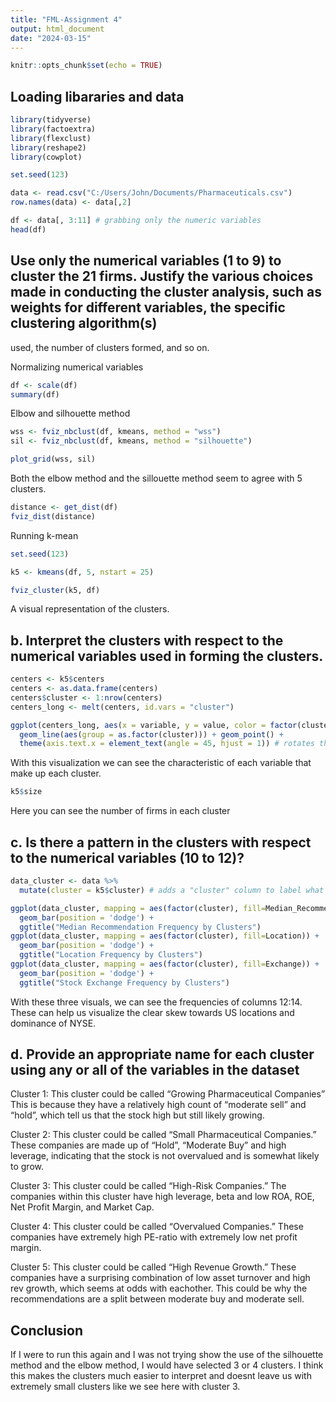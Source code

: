 ---
title: "FML-Assignment 4"
output: html_document
date: "2024-03-15"
---

```{r setup, include=FALSE}
knitr::opts_chunk$set(echo = TRUE)
```

## Loading libararies and data
```{r}
library(tidyverse)
library(factoextra)
library(flexclust)
library(reshape2)
library(cowplot)

set.seed(123)

data <- read.csv("C:/Users/John/Documents/Pharmaceuticals.csv")
row.names(data) <- data[,2]

df <- data[, 3:11] # grabbing only the numeric variables
head(df)
```

## Use only the numerical variables (1 to 9) to cluster the 21 firms. Justify the various choices made in conducting the cluster analysis, such as weights for different variables, the specific clustering algorithm(s)
used, the number of clusters formed, and so on.

Normalizing numerical variables
```{r}
df <- scale(df)
summary(df)
```

Elbow and silhouette method
```{r}
wss <- fviz_nbclust(df, kmeans, method = "wss")
sil <- fviz_nbclust(df, kmeans, method = "silhouette")

plot_grid(wss, sil)
```

Both the elbow method and the sillouette method seem to agree with 5 clusters.

```{r}
distance <- get_dist(df)
fviz_dist(distance)
```

Running k-mean
```{r}
set.seed(123)

k5 <- kmeans(df, 5, nstart = 25)

```

```{r}
fviz_cluster(k5, df)
```

A visual representation of the clusters. 

## b. Interpret the clusters with respect to the numerical variables used in forming the clusters.
```{r}
centers <- k5$centers
centers <- as.data.frame(centers)
centers$cluster <- 1:nrow(centers)
centers_long <- melt(centers, id.vars = "cluster")

ggplot(centers_long, aes(x = variable, y = value, color = factor(cluster))) + # using a factor for color makes sure the legend is not a gradient
  geom_line(aes(group = as.factor(cluster))) + geom_point() +
  theme(axis.text.x = element_text(angle = 45, hjust = 1)) # rotates the x values for readability 
```

With this visualization we can see the characteristic of each variable that make up each cluster. 

```{r}
k5$size
```
Here you can see the number of firms in each cluster

## c. Is there a pattern in the clusters with respect to the numerical variables (10 to 12)?
```{r}
data_cluster <- data %>%
  mutate(cluster = k5$cluster) # adds a "cluster" column to label what cluster each company is within. 
```

```{r}
ggplot(data_cluster, mapping = aes(factor(cluster), fill=Median_Recommendation)) + 
  geom_bar(position = 'dodge') +
  ggtitle("Median Recommendation Frequency by Clusters")
ggplot(data_cluster, mapping = aes(factor(cluster), fill=Location)) +
  geom_bar(position = 'dodge') +
  ggtitle("Location Frequency by Clusters")
ggplot(data_cluster, mapping = aes(factor(cluster), fill=Exchange)) +
  geom_bar(position = 'dodge') +
  ggtitle("Stock Exchange Frequency by Clusters")
```

With these three visuals, we can see the frequencies of columns 12:14. These can help us visualize the clear skew towards US locations and dominance of NYSE. 

## d. Provide an appropriate name for each cluster using any or all of the variables in the dataset

Cluster 1: This cluster could be called "Growing Pharmaceutical Companies" This is because they have a relatively high count of "moderate sell" and "hold", which tell us that the stock high but still likely growing. 

Cluster 2: This cluster could be called "Small Pharmaceutical Companies." These companies are made up of "Hold", "Moderate Buy" and high leverage, indicating that the stock is not overvalued and is somewhat likely to grow. 

Cluster 3: This cluster could be called "High-Risk Companies." The companies within this cluster have high leverage, beta and low ROA, ROE, Net Profit Margin, and Market Cap.

Cluster 4: This cluster could be called "Overvalued Companies." These companies have extremely high PE-ratio with extremely low net profit margin.

Cluster 5: This cluster could be called "High Revenue Growth." These companies have a surprising combination of low asset turnover and high rev growth, which seems at odds with eachother. This could be why the recommendations are a split between moderate buy and moderate sell.

## Conclusion

If I were to run this again and I was not trying show the use of the silhouette method and the elbow method, I would have selected 3 or 4 clusters. I think this makes the clusters much easier to interpret and doesnt leave us with extremely small clusters like we see here with cluster 3. 